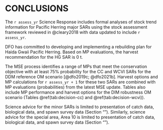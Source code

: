 # CONCLUSIONS

The `r assess_yr` Science Response includes formal analyses of
stock trend information for Pacific Herring major SARs
using the stock assessment framework reviewed in @cleary2018
with data updated to include `r assess_yr`.

DFO has committed to developing and implementing
a rebuilding plan for Haida Gwaii Pacific Herring.
Based on MP evaluations,
the harvest recommendation for the HG SAR is 0&nbsp;t.

The MSE process identifies a range of MPs that meet the conservation objective
with at least 75% probability for the CC and WCVI SARs
for the DDM reference OM scenario [@dfo2019c; @dfo2021b].
Harvest options and MP calculations for `r assess_yr + 1` for these two SARs
are combined with MP evaluations (probabilities) from the latest MSE update.
Tables also include MP performance and harvest options for the DIM robustness 
OM scenario (Tables \@ref(tab:decision-cc) and \@ref(tab:decision-wcvi)).

Science advice for the minor SARs is limited to
presentation of catch data, biological data, and spawn survey data 
(Section "\nameref{sec:app-minor}").
Similarly, science advice for the special area, Area 10 is limited to
presentation of catch data, biological data, and spawn survey data 
(Section "\nameref{sec:app-special}").

